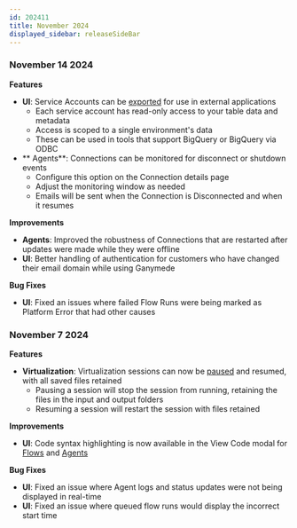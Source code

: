 ```yaml
---
id: 202411
title: November 2024
displayed_sidebar: releaseSideBar
---
```


### November 14 2024

**Features**
- **UI**: Service Accounts can be [exported](../app/admin/AdminControls#connecting-to-ganymede-from-an-external-tool) for use in external applications
    - Each service account has read-only access to your table data and metadata
    - Access is scoped to a single environment's data
    - These can be used in tools that support BigQuery or BigQuery via ODBC
- ** Agents**: Connections can be monitored for disconnect or shutdown events
    - Configure this option on the Connection details page
    - Adjust the monitoring window as needed 
    - Emails will be sent when the Connection is Disconnected and when it resumes

**Improvements**
- **Agents**: Improved the robustness of Connections that are restarted after updates were made while they were offline
- **UI**: Better handling of authentication for customers who have changed their email domain while using Ganymede

**Bug Fixes**
- **UI**: Fixed an issues where failed Flow Runs were being marked as Platform Error that had other causes

### November 7 2024

**Features**
- **Virtualization**: Virtualization sessions can now be [paused](../app/virt/Virtualization#pausing-a-session) and resumed, with all saved files retained
    - Pausing a session will stop the session from running, retaining the files in the input and output folders
    - Resuming a session will restart the session with files retained

**Improvements**
- **UI**: Code syntax highlighting is now available in the View Code modal for [Flows](../app/flows/FlowEditor#historical-flow-versions) and [Agents](../app/agents/AgentMonitoring#viewing-historical-code)

**Bug Fixes**
- **UI**: Fixed an issue where Agent logs and status updates were not being displayed in real-time
- **UI**: Fixed an issue where queued flow runs would display the incorrect start time
